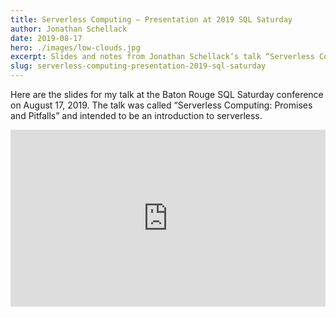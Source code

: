 ```yaml
---
title: Serverless Computing – Presentation at 2019 SQL Saturday
author: Jonathan Schellack
date: 2019-08-17
hero: ./images/low-clouds.jpg
excerpt: Slides and notes from Jonathan Schellack’s talk “Serverless Computing — Promises and Pitfalls” at the August 17, 2019 Baton Rouge SQL Saturday.
slug: serverless-computing-presentation-2019-sql-saturday
---
```


Here are the slides for my talk at the Baton Rouge SQL Saturday conference on August 17, 2019. The talk was called “Serverless Computing: Promises and Pitfalls” and intended to be an introduction to serverless.

<div style="left: 0; width: 100%; height: 0; position: relative; padding-bottom: 56.1972%;"><iframe src="https://speakerdeck.com/player/01f8e5734fde46e9911ee0cac0f21338" style="border: 0; top: 0; left: 0; width: 100%; height: 100%; position: absolute;" allowfullscreen scrolling="no" allow="encrypted-media"></iframe></div>